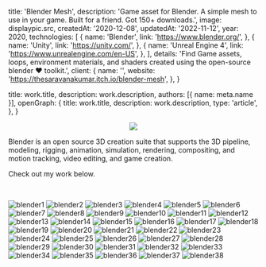 


  title: 'Blender Mesh',
  description:
    'Game asset for Blender. A simple mesh to use in your game. Built for a friend. Got 150+ downloads.',
  image: displaypic.src,
  createdAt: '2020-12-08',
  updatedAt: '2022-11-12',
  year: 2020,
  technologies: [
    {
      name: 'Blender',
      link: 'https://www.blender.org/',
    },
    {
      name: 'Unity',
      link: 'https://unity.com/',
    },
    {
      name: 'Unreal Engine 4',
      link: 'https://www.unrealengine.com/en-US',
    },
  ],
  details:
    'Find Game assets, loops, environment materials, and shaders created using the open-source blender ❤ toolkit.',
  client: {
    name: '',
    website: 'https://thesaravanakumar.itch.io/blender-mesh',
  },
}

  title: work.title,
  description: work.description,
  authors: [{ name: meta.name }],
  openGraph: {
    title: work.title,
    description: work.description,
    type: 'article',
  },
}


<p align="center">
<a href="https://www.blender.org/">
  <img align="center"  src={logo.src}
  />
</a>
</p>

Blender is an open source 3D creation suite that supports the 3D pipeline, modeling, rigging, animation, simulation, rendering, compositing, and motion tracking, video editing, and game creation.

Check out my work below.

<br />

<p align="center">

<img 
  src={blender1.src} 
  alt="blender1"
/>
<img 
  src={blender2.src} 
  alt="blender2"
/>
<img 
  src={blender3.src} 
  alt="blender3"
/>
<img 
  src={blender4.src} 
  alt="blender4"
/>
<img 
  src={blender5.src} 
  alt="blender5"
/>
<img 
  src={blender6.src} 
  alt="blender6"
/>
<img 
  src={blender7.src} 
  alt="blender7"
/>
<img 
  src={blender8.src} 
  alt="blender8"
/>
<img 
  src={blender9.src} 
  alt="blender9"
/>
<img 
  src={blender10.src} 
  alt="blender10"
/>
<img 
  src={blender11.src} 
  alt="blender11"
/>
<img 
  src={blender12.src} 
  alt="blender12"
/>
<img 
  src={blender13.src} 
  alt="blender13"
/>
<img 
  src={blender14.src} 
  alt="blender14"
/>
<img 
  src={blender15.src} 
  alt="blender15"
/>
<img 
  src={blender16.src} 
  alt="blender16"
/>
<img 
  src={blender17.src} 
  alt="blender17"
/>
<img 
  src={blender18.src} 
  alt="blender18"
/>
<img 
  src={blender19.src} 
  alt="blender19"
/>
<img 
  src={blender20.src} 
  alt="blender20"
/>
<img 
  src={blender21.src} 
  alt="blender21"
/>
<img 
  src={blender22.src} 
  alt="blender22"
/>
<img 
  src={blender23.src} 
  alt="blender23"
/>
<img 
  src={blender24.src} 
  alt="blender24"
/>
<img 
  src={blender25.src} 
  alt="blender25"
/>
<img 
  src={blender26.src} 
  alt="blender26"
/>
<img 
  src={blender27.src} 
  alt="blender27"
/>
<img 
  src={blender28.src} 
  alt="blender28"
/>
<img 
  src={blender29.src} 
  alt="blender29"
/>
<img 
  src={blender30.src} 
  alt="blender30"
/>
<img 
  src={blender31.src} 
  alt="blender31"
/>
<img 
  src={blender32.src} 
  alt="blender32"
/>
<img 
  src={blender33.src} 
  alt="blender33"
/>
<img 
  src={blender34.src} 
  alt="blender34"
/>
<img 
  src={blender35.src} 
  alt="blender35"
/>
<img 
  src={blender36.src} 
  alt="blender36"
/>
<img 
  src={blender37.src} 
  alt="blender37"
/>
<img 
  src={blender38.src} 
  alt="blender38"
/>

</p>
